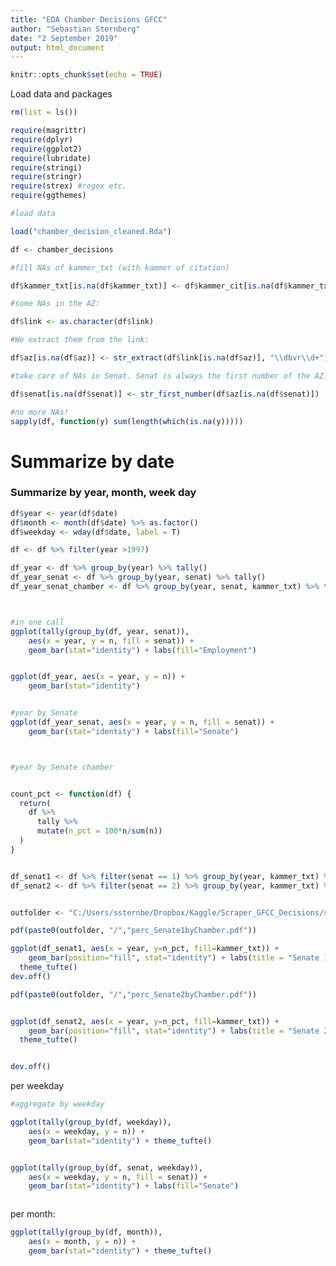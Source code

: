 ---
title: "EDA Chamber Decisions GFCC"
author: "Sebastian Sternberg"
date: "2 September 2019"
output: html_document
---

```{r setup, include=FALSE}
knitr::opts_chunk$set(echo = TRUE)
```



Load data and packages

```{r}
rm(list = ls())

require(magrittr)
require(dplyr)
require(ggplot2)
require(lubridate)
require(stringi)
require(stringr)
require(strex) #regex etc.
require(ggthemes)

#load data

load("chamber_decision_cleaned.Rda")

df <- chamber_decisions

#fill NAs of kammer_txt (with kammer of citation)

df$kammer_txt[is.na(df$kammer_txt)] <- df$kammer_cit[is.na(df$kammer_txt)]

#some NAs in the AZ:

df$link <- as.character(df$link)

#We extract them from the link:

df$az[is.na(df$az)] <- str_extract(df$link[is.na(df$az)], "\\dbvr\\d+")

#take care of NAs in Senat. Senat is always the first number of the AZ:

df$senat[is.na(df$senat)] <- str_first_number(df$az[is.na(df$senat)])

#no more NAs!
sapply(df, function(y) sum(length(which(is.na(y)))))

```


# Summarize by date

### Summarize by year, month, week day

```{r}

df$year <- year(df$date)
df$month <- month(df$date) %>% as.factor()
df$weekday <- wday(df$date, label = T)

```


```{r}


df <- df %>% filter(year >1997)

df_year <- df %>% group_by(year) %>% tally()
df_year_senat <- df %>% group_by(year, senat) %>% tally()
df_year_senat_chamber <- df %>% group_by(year, senat, kammer_txt) %>% tally()



#in one call
ggplot(tally(group_by(df, year, senat)),
    aes(x = year, y = n, fill = senat)) +
    geom_bar(stat="identity") + labs(fill="Employment")


ggplot(df_year, aes(x = year, y = n)) +
    geom_bar(stat="identity")


#year by Senate
ggplot(df_year_senat, aes(x = year, y = n, fill = senat)) +
    geom_bar(stat="identity") + labs(fill="Senate")



#year by Senate chamber


count_pct <- function(df) {
  return(
    df %>%
      tally %>% 
      mutate(n_pct = 100*n/sum(n))
  )
}


df_senat1 <- df %>% filter(senat == 1) %>% group_by(year, kammer_txt) %>% count_pct()
df_senat2 <- df %>% filter(senat == 2) %>% group_by(year, kammer_txt) %>% count_pct()


outfolder <- "C:/Users/ssternbe/Dropbox/Kaggle/Scraper_GFCC_Decisions/scraper-decisions-German-Federal-Constitutional-Court/out/figures/"

pdf(paste0(outfolder, "/","perc_Senate1byChamber.pdf"))

ggplot(df_senat1, aes(x = year, y=n_pct, fill=kammer_txt)) + 
    geom_bar(position="fill", stat="identity") + labs(title = "Senate 1", fill="Chamber") + 
  theme_tufte()
dev.off()

pdf(paste0(outfolder, "/","perc_Senate2byChamber.pdf"))


ggplot(df_senat2, aes(x = year, y=n_pct, fill=kammer_txt)) + 
    geom_bar(position="fill", stat="identity") + labs(title = "Senate 2", fill = "Chamber")+
  theme_tufte()


dev.off()

```




per weekday


```{r}

#aggregate by weekday

ggplot(tally(group_by(df, weekday)),
    aes(x = weekday, y = n)) +
    geom_bar(stat="identity") + theme_tufte()


ggplot(tally(group_by(df, senat, weekday)),
    aes(x = weekday, y = n, fill = senat)) +
    geom_bar(stat="identity") + labs(fill="Senate")



```

per month:

```{r}

ggplot(tally(group_by(df, month)),
    aes(x = month, y = n)) +
    geom_bar(stat="identity") + theme_tufte()




```














